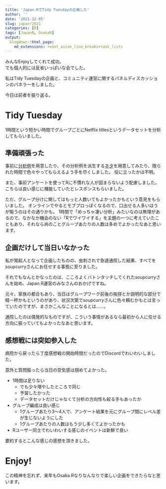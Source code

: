 ```yaml
---
title: 'Japan.RでTidy Tuesdayの企画した'
author: ''
date: '2021-12-05'
slug: japanr2021
categories: [R]
tags: [JapanR, OsakaR]
output:
  blogdown::html_page:
    md_extensions: +east_asian_line_breaks+task_lists
---
```


みんなEnjoyしてくれて成功。 \
でも個人的には反省いっぱいな会でした。

私はTidy Tuesdayの企画と、コミュニティ運営に関するパネルディスカッションのパネラーをしました。

今日は前者を振り返る。

# Tidy Tuesday

1時間という短かい時間でグループごとにNetflix titlesというデータセットを分析してもらいました。

## 準備頑張った

事前に[分析例](https://github.com/atusy/tidytuesday-netflix)を用意したり、その分析例を派生する[ネタ](https://github.com/atusy/tidytuesday-netflix/issues)を用意してみたり、限られた時間で色々やってもらえるよう手を尽くしました。
役に立ったかは不明。

また、事前アンケートを使ってRに不慣れな人が固まらないよう配慮しました。
こちらは良い感じに機能していたとレスポンスもらいました。

ただ、グループ分けに関してはもっと人数いてもよかったかもという意見をもらいました。
オンラインでやるとモブプロっぽくなるので、口出せる人多いほうが賑うのはその通りかも。
1時間で「めっちゃ凄い分析」みたいなのは無理があるので、なかなか機会のない「Rでワイワイする」を主題の一つに考えていたこともあり、それなら尚のことグループあたりの人数は多めでよかったなあと思います。

## 企画だけして当日いなかった

私が発起人となって企画したものの、虫刺されで急遽通院した結果、すべてをsoupcurryさんにお任せする事態に至りました。

それでもなんとかなったのは、こころよくバトンタッチしてくれたsoupcurryさんを始め、Japan.R運営のみなさんのおかげですね。

元々、家族の都合もあり、当日はグループワーク前後の挨拶とか説明的な部分で精一杯かもというのがあり、状況次第でsoupcurryさんに色々頼むかもとは言っていたのですが、まさかこんなことになるとは……。

通院したのは偶発的なものですが、こういう事情があるなら最初から人に任せる方向に振っていてもよかったなあと思います。

## 感想戦には突如参入した

病院から戻ったら丁度感想戦の開始時間だったのでDiscordでわいわいしました。

意外と質問振ったら当日の空気感は掴めてよかった。

- 1時間は足りない
    - でも少々増やしたところで同じ
    - 予習したかった
    - データセットだけじゃなくて分析の方向性も絞る手もあったか
- グループ編成は良い感じ
    - 1グループあたり3〜4人で、アンケート結果を元にグループ間にレベル差が生じないようにした
    - 1グループあたりの人数はもう少し多くてよかったかも
- Rユーザー同士でわいわいする感じのイベントは新鮮で良い

要約するとこんな感じの感想を頂きました。

# Enjoy!

この精神を忘れず、来年もOsaka.Rなりなんなりで楽しい企画をできたらなと思います。



